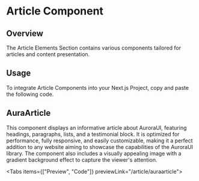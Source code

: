 
# Article Component

## Overview

The Article Elements Section contains various components tailored for articles and content presentation.

## Usage

To integrate Article Components into your Next.js Project, copy and paste the following code.

## AuraArticle

This component displays an informative article about AuroraUI, featuring headings, paragraphs, lists, and a testimonial block. It is optimized for performance, fully responsive, and easily customizable, making it a perfect addition to any website aiming to showcase the capabilities of the AuroraUI library. The component also includes a visually appealing image with a gradient background effect to capture the viewer's attention.

<Tabs items={["Preview", "Code"]} previewLink="/article/auraarticle">
  <TabComponent label="Preview">
    <AuraArticle />
  </TabComponent>
  <TabComponent label="Code">
    <SourceCodeViewer componentPath="Article/AuraArticle.tsx" />
  </TabComponent>
</Tabs>
